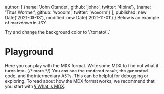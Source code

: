   author: [
    {name: 'John Otander', github: 'johno', twitter: '4lpine'},
    {name: 'Titus Wormer', github: 'wooorm', twitter: 'wooorm'}
  ],
  published: new Date('2021-09-13'),
  modified: new Date('2021-11-01')
}
Below is an example of markdown in JSX.

<div style={{padding: '1rem', backgroundColor: 'violet'}} />
Try and change the background color to \`tomato\`.`

# Playground

Here you can play with the MDX format.
Write some MDX to find out what it turns into. {/* more */}
You can see the rendered result, the generated code, and the intermediary
ASTs.
This can be helpful for debugging or exploring.
To read about how the MDX format works, we recommend that you start with
[§ What is MDX][what].

<Editor children={playgroundSource} />

[what]: /docs/what-is-mdx/
